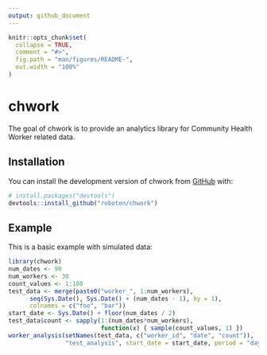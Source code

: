 ```yaml
---
output: github_document
---
```


<!-- README.md is generated from README.Rmd. Please edit that file -->

```r
knitr::opts_chunk$set(
  collapse = TRUE,
  comment = "#>",
  fig.path = "man/figures/README-",
  out.width = "100%"
)
```

# chwork

<!-- badges: start -->
<!-- badges: end -->

The goal of chwork is to provide an analytics library for Community Health Worker related data.

## Installation


You can install lhe development version of chwork from [GitHub](https://github.com/) with:

```r
# install.packages("devtools")
devtools::install_github("roboton/chwork")
```

## Example

This is a basic example with simulated data:

```r
library(chwork)
num_dates <- 90
num_workers <- 30
count_values <- 1:100
test_data <- merge(paste0("worker_", 1:num_workers),
      seq(Sys.Date(), Sys.Date() + (num_dates - 1), by = 1),
      colnames = c("foo", "bar"))
start_date <- Sys.Date() + floor(num_dates / 2)
test_data$count <- sapply(1:(num_dates*num_workers),
                          function(x) { sample(count_values, 1) })
worker_analysis(setNames(test_data, c("worker_id", "date", "count")),
                "test_analysis", start_date = start_date, period = "day")
```
